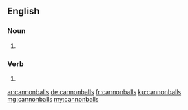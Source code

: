 ==English==

===Noun===
{{head|en|plural}}

# {{plural of|cannonball|lang=en}}

===Verb===
{{head|en}}

# {{en-third-person singular of|cannonball}}

[[ar:cannonballs]]
[[de:cannonballs]]
[[fr:cannonballs]]
[[ku:cannonballs]]
[[mg:cannonballs]]
[[my:cannonballs]]